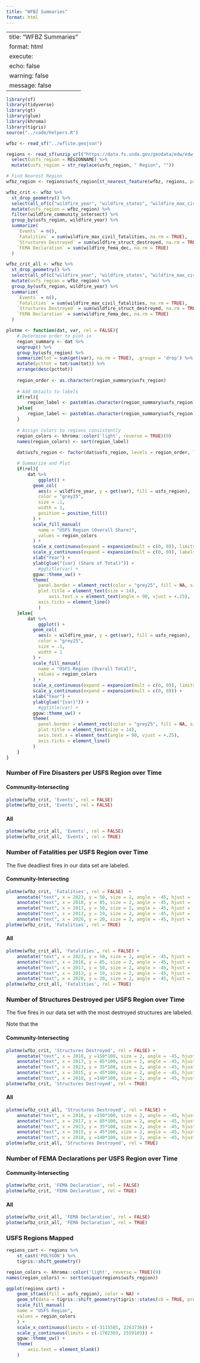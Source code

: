 ```yaml
---
title: "WFBZ Summaries"
format: html
---
```


---
title: "WFBZ Summaries"
format: html
execute:
  echo: false
  warning: false
  message: false
---


```r
library(sf)
library(tidyverse)
library(gt)
library(glue)
library(khroma)
library(tigris)
source("../code/helpers.R")
```


```r
wfbz <- read_sf("../wflite.geojson") 

regions <- read_sf(unzip_url("https://data.fs.usda.gov/geodata/edw/edw_resources/shp/S_USA.AdministrativeRegion.zip", dst = tempfile(fileext = ".shp"))) %>%
  select(usfs_region = REGIONNAME) %>%
  mutate(usfs_region = str_replace(usfs_region, " Region", ""))
```


```r
# Find Nearest Region
wfbz_region <- regions$usfs_region[st_nearest_feature(wfbz, regions, pairwise = TRUE)]

wfbz_crit <- wfbz %>%
  st_drop_geometry() %>%
  select(all_of(c("wildfire_year", "wildfire_states", "wildfire_max_civil_fatalities", "wildfire_struct_destroyed", "wildfire_fema_dec", "wildfire_community_intersect", "wildfire_disaster_criteria_met"))) %>%
  mutate(usfs_region = wfbz_region) %>%
  filter(wildfire_community_intersect) %>%
  group_by(usfs_region, wildfire_year) %>%
  summarize(
  	`Events` = n(),
  	`Fatalities` = sum(wildfire_max_civil_fatalities, na.rm = TRUE),
  	`Structures Destroyed` = sum(wildfire_struct_destroyed, na.rm = TRUE),
  	`FEMA Declaration` = sum(wildfire_fema_dec, na.rm = TRUE)
  )

wfbz_crit_all <- wfbz %>%
  st_drop_geometry() %>%
  select(all_of(c("wildfire_year", "wildfire_states", "wildfire_max_civil_fatalities", "wildfire_struct_destroyed", "wildfire_fema_dec", "wildfire_community_intersect", "wildfire_disaster_criteria_met"))) %>%
  mutate(usfs_region = wfbz_region) %>%
  group_by(usfs_region, wildfire_year) %>%
  summarize(
  	`Events` = n(),
  	`Fatalities` = sum(wildfire_max_civil_fatalities, na.rm = TRUE),
  	`Structures Destroyed` = sum(wildfire_struct_destroyed, na.rm = TRUE),
  	`FEMA Declaration` = sum(wildfire_fema_dec, na.rm = TRUE)
  )


```


```r

plotme <- function(dat, var, rel = FALSE){
	# Determine order to plot in
	region_summary <- dat %>%
    ungroup() %>% 
    group_by(usfs_region) %>%
    summarize(tot = sum(get(var), na.rm = TRUE), .groups = 'drop') %>%
    mutate(pcttot = tot/sum(tot)) %>%
    arrange(desc(pcttot)) 
	
	region_order <- as.character(region_summary$usfs_region)
	
	# Add details to labels
	if(rel){
		region_label <- paste0(as.character(region_summary$usfs_region), ' (', format(100*region_summary$pcttot, digits = 1), '%)')
	}else{
		region_label <- paste0(as.character(region_summary$usfs_region), ' (', str_replace(format(region_summary$tot, big.mark = ','), '\\s+', ''), ')')
	}
	
	# Assign colors to regions consistently
	region_colors <- khroma::color('light', reverse = TRUE)(9)
	names(region_colors) <- sort(region_label)
	
	dat$usfs_region <- factor(dat$usfs_region, levels = region_order, labels = region_label)

	# Summarize and Plot
	if(rel){
		dat %>% 
			ggplot() +
		  geom_col(
		    aes(x = wildfire_year, y = get(var), fill = usfs_region),
		    color = "grey25",
		    size = .1,
		    width = 1,
		    position = position_fill()
		  ) +
		  scale_fill_manual(
		  	name = "USFS Region (Overall Share)",
		  	values = region_colors
		  ) +
		  scale_x_continuous(expand = expansion(mult = c(0, 0)), limits = c(1999.5, 2024.5), breaks = seq(2000, 2024, by = 2)) +
		  scale_y_continuous(expand = expansion(mult = c(0, 0)), labels = scales::percent) +
		  xlab("Year") +
		  ylab(glue("{var} (Share of Total)")) +
			#ggtitle(var) + 
		  gguw::theme_uw() +
		  theme(
		  	panel.border = element_rect(color = "grey25", fill = NA, size = .25),
		  	plot.title = element_text(size = 14),
				axis.text.x = element_text(angle = 90, vjust = +.25),
		  	axis.ticks = element_line()		  
			)
	}else{
		dat %>% 
			ggplot() +
		  geom_col(
		    aes(x = wildfire_year, y = get(var), fill = usfs_region),
		    color = "grey25",
		    size = .1,
		    width = 1
		  ) +
		  scale_fill_manual(
		  	name = "USFS Region (Overall Total)",
		  	values = region_colors
		  ) +
		  scale_x_continuous(expand = expansion(mult = c(0, 0)), limits = c(1999.5, 2024.5), breaks = seq(2000, 2024, by = 2)) +
		  scale_y_continuous(expand = expansion(mult = c(0, 0))) +
		  xlab("Year") +
		  ylab(glue("{var}")) +
			#ggtitle(var) + 
		  gguw::theme_uw() +
		  theme(
		  	panel.border = element_rect(color = "grey25", fill = NA, size = .25),
		  	plot.title = element_text(size = 14),
		  	axis.text.x = element_text(angle = 90, vjust = +.25),
		  	axis.ticks = element_line()
		  )
	}
}
```

### Number of Fire Disasters per USFS Region over Time

#### Community-Intersecting

```r
plotme(wfbz_crit, 'Events', rel = FALSE)
plotme(wfbz_crit, 'Events', rel = FALSE)
```

#### All

```r
plotme(wfbz_crit_all, 'Events', rel = FALSE)
plotme(wfbz_crit_all, 'Events', rel = TRUE)
```

### Number of Fatalities per USFS Region over Time

The five deadliest fires in our data set are labeled. 


#### Community-Intersecting

```r
plotme(wfbz_crit, 'Fatalities', rel = FALSE)  + 
	annotate("text", x = 2023, y = 50, size = 2, angle = -45, hjust = 'right', label = "Lahaina Fire (HI) ———") + 
	annotate("text", x = 2018, y = 85, size = 2, angle = -45, hjust = 'right', label = "Camp Fire (CA) ———") +
	annotate("text", x = 2017, y = 50, size = 2, angle = -45, hjust = 'right', label = "Tubbs Fire (CA) ———") +
	annotate("text", x = 2013, y = 19, size = 2, angle = -45, hjust = 'right', label = "Yarnell Hill Fire (AZ) ———") + 
	annotate("text", x = 2020, y = 20, size = 2, angle = -45, hjust = 'right', label = "North Complex Fire (CA) ———")
plotme(wfbz_crit, 'Fatalities', rel = TRUE)
```

#### All 

```r
plotme(wfbz_crit_all, 'Fatalities', rel = FALSE) + 
	annotate("text", x = 2023, y = 50, size = 2, angle = -45, hjust = 'right', label = "Lahaina Fire (HI) ———") + 
	annotate("text", x = 2018, y = 85, size = 2, angle = -45, hjust = 'right', label = "Camp Fire (CA) ———") +
	annotate("text", x = 2017, y = 50, size = 2, angle = -45, hjust = 'right', label = "Tubbs Fire (CA) ———") +
	annotate("text", x = 2013, y = 19, size = 2, angle = -45, hjust = 'right', label = "Yarnell Hill Fire (AZ) ———") + 
	annotate("text", x = 2020, y = 20, size = 2, angle = -45, hjust = 'right', label = "North Complex Fire (CA) ———")
plotme(wfbz_crit_all, 'Fatalities', rel = TRUE)
```


### Number of Structures Destroyed per USFS Region over Time

The five fires in our data set with the most destroyed structures are labeled. 

Note that the 

#### Community-Intersecting 

```r
plotme(wfbz_crit, 'Structures Destroyed', rel = FALSE) + 
	annotate("text", x = 2018, y =150*100, size = 2, angle = -45, hjust = 'right', label = "Camp Fire (CA) ———") + 
	annotate("text", x = 2017, y = 85*100, size = 2, angle = -45, hjust = 'right', label = "Tubbs Fire (CA) ———") +
	annotate("text", x = 2023, y = 35*100, size = 2, angle = -45, hjust = 'right', label = "Lahaina Fire (HI) ———") +
	annotate("text", x = 2015, y = 45*100, size = 2, angle = -45, hjust = 'right', label = "Valley Fire (CA) ———") + 
	annotate("text", x = 2018, y =140*100, size = 2, angle = -45, hjust = 'right', label = "Woolsey (CA) ———")
plotme(wfbz_crit, 'Structures Destroyed', rel = TRUE)
```


#### All 

```r
plotme(wfbz_crit_all, 'Structures Destroyed', rel = FALSE) + 
	annotate("text", x = 2018, y =150*100, size = 2, angle = -45, hjust = 'right', label = "Camp Fire (CA) ———") + 
	annotate("text", x = 2017, y = 85*100, size = 2, angle = -45, hjust = 'right', label = "Tubbs Fire (CA) ———") +
	annotate("text", x = 2023, y = 35*100, size = 2, angle = -45, hjust = 'right', label = "Lahaina Fire (HI) ———") +
	annotate("text", x = 2015, y = 45*100, size = 2, angle = -45, hjust = 'right', label = "Valley Fire (CA) ———") + 
	annotate("text", x = 2018, y =140*100, size = 2, angle = -45, hjust = 'right', label = "Woolsey (CA) ———")
plotme(wfbz_crit_all, 'Structures Destroyed', rel = TRUE)
```


### Number of FEMA Declarations per USFS Region over Time

#### Community-Intersecting 

```r
plotme(wfbz_crit, 'FEMA Declaration', rel = FALSE)
plotme(wfbz_crit, 'FEMA Declaration', rel = TRUE)
```

#### All

```r
plotme(wfbz_crit_all, 'FEMA Declaration', rel = FALSE)
plotme(wfbz_crit_all, 'FEMA Declaration', rel = TRUE)
```


### USFS Regions Mapped

```r
regions_cart <- regions %>%
	st_cast('POLYGON') %>%
	tigris::shift_geometry()

region_colors <- khroma::color('light', reverse = TRUE)(9)
names(region_colors) <- sort(unique(regions$usfs_region))

ggplot(regions_cart) + 
	geom_sf(aes(fill = usfs_region), color = NA) +  
	geom_sf(data = tigris::shift_geometry(tigris::states(cb = TRUE, progress_bar = FALSE)), color = 'black', fill = NA, size = .1) +
	scale_fill_manual(
  	name = "USFS Region",
  	values = region_colors
	) +
	scale_x_continuous(limits = c(-3115585, 2263736)) + 
	scale_y_continuous(limits = c(-1702303, 1559103)) +
	gguw::theme_uw() +
	theme(
		axis.text = element_blank()
	)
```

